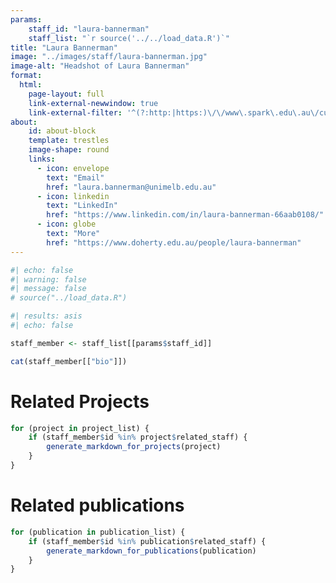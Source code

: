 ```yaml
---
params:
    staff_id: "laura-bannerman"
    staff_list: "`r source('../../load_data.R')`"
title: "Laura Bannerman"
image: "../images/staff/laura-bannerman.jpg"
image-alt: "Headshot of Laura Bannerman"
format:
  html:
    page-layout: full
    link-external-newwindow: true
    link-external-filter: '^(?:http:|https:)\/\/www\.spark\.edu\.au\/custom'
about:
    id: about-block
    template: trestles
    image-shape: round
    links:
      - icon: envelope
        text: "Email"
        href: "laura.bannerman@unimelb.edu.au"
      - icon: linkedin
        text: "LinkedIn"
        href: "https://www.linkedin.com/in/laura-bannerman-66aab0108/"
      - icon: globe
        text: "More"
        href: "https://www.doherty.edu.au/people/laura-bannerman"
---
```

   
```r
#| echo: false
#| warning: false
#| message: false
# source("../load_data.R")
```
::: {#about-block}

```r
#| results: asis
#| echo: false

staff_member <- staff_list[[params$staff_id]]

cat(staff_member[["bio"]])

```

:::

# Related Projects

```r
for (project in project_list) {
    if (staff_member$id %in% project$related_staff) {
        generate_markdown_for_projects(project)
    }
}
```

# Related publications

```r
for (publication in publication_list) {
    if (staff_member$id %in% publication$related_staff) {
        generate_markdown_for_publications(publication)
    }
}
```
